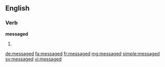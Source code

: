 ==English==

===Verb===
'''messaged'''

# {{past of|message}}

[[de:messaged]]
[[fa:messaged]]
[[fr:messaged]]
[[mg:messaged]]
[[simple:messaged]]
[[sv:messaged]]
[[vi:messaged]]